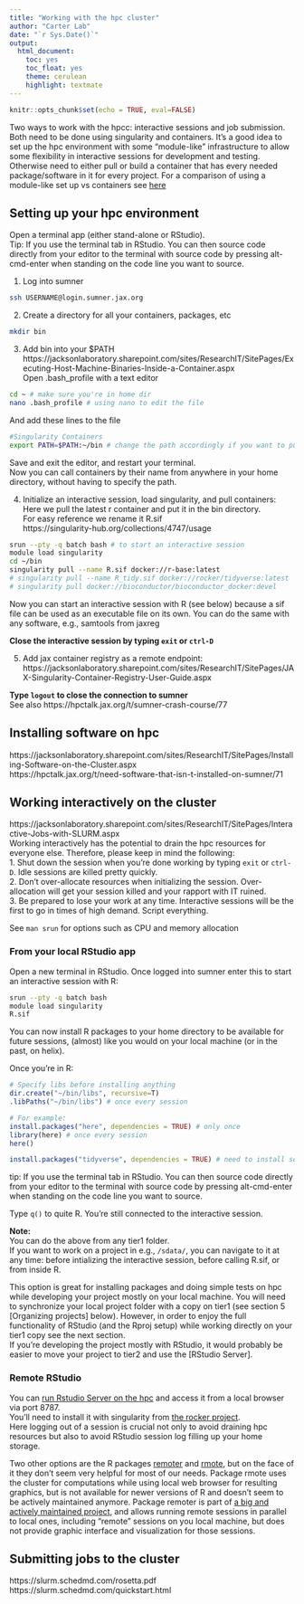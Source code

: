 ```yaml
---
title: "Working with the hpc cluster"
author: "Carter Lab"
date: "`r Sys.Date()`"
output:
  html_document:
    toc: yes
    toc_float: yes
    theme: cerulean
    highlight: textmate
---
```


```r
knitr::opts_chunk$set(echo = TRUE, eval=FALSE)
```

Two ways to work with the hpcc: interactive sessions and job submission. Both need to be done using singularity and containers. It's a good idea to set up the hpc environment with some "module-like" infrastructure to allow some flexibility in interactive sessions for development and testing. Otherwise need to either pull or build a container that has every needed package/software in it for every project.
For a comparison of using a module-like set up vs containers see [here](https://hpctalk.jax.org/t/need-software-that-isn-t-installed-on-sumner/71)  

## Setting up your hpc environment
Open a terminal app (either stand-alone or RStudio).  
Tip: If you use the terminal tab in RStudio. You can then source code directly from your editor to the terminal with source code by pressing alt-cmd-enter when standing on the code line you want to source.

1. Log into sumner  
```bash
ssh USERNAME@login.sumner.jax.org
```

2. Create a directory for all your containers, packages, etc    
```bash
mkdir bin
```

3. Add bin into your $PATH  
https://jacksonlaboratory.sharepoint.com/sites/ResearchIT/SitePages/Executing-Host-Machine-Binaries-Inside-a-Container.aspx  
Open .bash_profile with a text editor
```bash
cd ~ # make sure you're in home dir
nano .bash_profile # using nano to edit the file
```
And add these lines to the file
```bash
#Singularity Containers
export PATH=$PATH:~/bin # change the path accordingly if you want to put the bin elsewhere
```
Save and exit the editor, and restart your terminal.  
Now you can call containers by their name from anywhere in your home directory, without having to specify the path.

4. Initialize an interactive session, load singularity, and pull containers:  
Here we pull the latest r container and put it in the bin directory.  
For easy reference we rename it R.sif  
https://singularity-hub.org/collections/4747/usage  
```bash
srun --pty -q batch bash # to start an interactive session
module load singularity
cd ~/bin
singularity pull --name R.sif docker://r-base:latest
# singularity pull --name R_tidy.sif docker://rocker/tidyverse:latest
# singularity pull docker://bioconductor/bioconductor_docker:devel
```
Now you can start an interactive session with R (see below) because a sif file can be used as an executable file on its own. 
You can do the same with any software, e.g., samtools from jaxreg

**Close the interactive session by typing ```exit``` or ```ctrl-D```**  

5. Add jax container registry as a remote endpoint:  
https://jacksonlaboratory.sharepoint.com/sites/ResearchIT/SitePages/JAX-Singularity-Container-Registry-User-Guide.aspx  

**Type ```logout``` to close the connection to sumner**  
See also https://hpctalk.jax.org/t/sumner-crash-course/77  

## Installing software on hpc
https://jacksonlaboratory.sharepoint.com/sites/ResearchIT/SitePages/Installing-Software-on-the-Cluster.aspx  
https://hpctalk.jax.org/t/need-software-that-isn-t-installed-on-sumner/71  

## Working interactively on the cluster
https://jacksonlaboratory.sharepoint.com/sites/ResearchIT/SitePages/Interactive-Jobs-with-SLURM.aspx  
Working interactively has the potential to drain the hpc resources for everyone else. Therefore, please keep in mind the following:  
1. Shut down the session when you're done working by typing ```exit``` or ```ctrl-D```. Idle sessions are killed pretty quickly.  
2. Don't over-allocate resources when initializing the session. Over-allocation will get your session killed and your rapport with IT ruined.  
3. Be prepared to lose your work at any time. Interactive sessions will be the first to go in times of high demand. Script everything.  

See ```man srun``` for options such as CPU and memory allocation  

### From your local RStudio app
Open a new terminal in RStudio. Once logged into sumner enter this to start an interactive session with R:  
```bash
srun --pty -q batch bash
module load singularity
R.sif
```
You can now install R packages to your home directory to be available for future sessions, (almost) like you would on your local machine (or in the past, on helix).  

Once you're in R:
```r
# Specify libs before installing anything
dir.create("~/bin/libs", recursive=T)
.libPaths("~/bin/libs") # once every session

# For example:
install.packages("here", dependencies = TRUE) # only once
library(here) # once every session
here()

install.packages("tidyverse", dependencies = TRUE) # need to install some dependencies manually FIND CONTAINER TO REPLACE R.sif
```
tip: If you use the terminal tab in RStudio. You can then source code directly from your editor to the terminal with source code by pressing alt-cmd-enter when standing on the code line you want to source.  

Type ```q()``` to quite R. You're still connected to the interactive session.  

**Note:**  
You can do the above from any tier1 folder.  
If you want to work on a project in e.g., ```/sdata/```, you can navigate to it at any time: before intializing the interactive session, before calling R.sif, or from inside R.  

This option is great for installing packages and doing simple tests on hpc while developing your project mostly on your local machine. You will need to synchronize your local project folder with a copy on tier1 (see section 5 [Organizing projects] below).
However, in order to enjoy the full functionality of RStudio (and the Rproj setup) while working directly on your tier1 copy see the next section.  
If you're developing the project mostly with RStudio, it would probably be easier to move your project to tier2 and use the [RStudio Server].

### Remote RStudio

You can [run Rstudio Server on the hpc](https://divingintogeneticsandgenomics.rbind.io/post/run-rstudio-server-with-singularity-on-hpc/) and access it from a local browser via port 8787.  
You'll need to install it with singularity from [the rocker project](https://www.rocker-project.org/use/singularity/).  
Here logging out of a session is crucial not only to avoid draining hpc resources but also to avoid RStudio session log filling up your home storage.  

Two other options are the R packages [remoter](https://cran.r-project.org/web/packages/remoter/index.html) and [rmote](https://github.com/cloudyr/rmote), but on the face of it they don't seem very helpful for most of our needs. Package rmote uses the cluster for computations while using local web browser for resulting graphics, but is not available for newer versions of R and doesn't seem to be actively maintained anymore. Package remoter is part of [a big and actively maintained project](https://pbdr.org/index.html), and allows running remote sessions in parallel to local ones, including "remote" sessions on you local machine, but does not provide graphic interface and visualization for those sessions.


## Submitting jobs to the cluster
https://slurm.schedmd.com/rosetta.pdf
https://slurm.schedmd.com/quickstart.html


